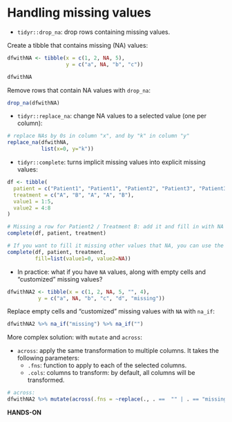 # Handling missing values

* `tidyr::drop_na`: drop rows containing missing values.

Create a tibble that contains missing (NA) values:

```r
dfwithNA <- tibble(x = c(1, 2, NA, 5), 
                   y = c("a", NA, "b", "c"))

dfwithNA
```

Remove rows that contain NA values with `drop_na`:

```r
drop_na(dfwithNA)
```

* `tidyr::replace_na`: change NA values to a selected value (one per column):

```r
# replace NAs by 0s in column "x", and by "k" in column "y"
replace_na(dfwithNA, 
           list(x=0, y="k"))
```

* `tidyr::complete`: turns implicit missing values into explicit missing values:

```r
df <- tibble(
  patient = c("Patient1", "Patient1", "Patient2", "Patient3", "Patient3"),
  treatment = c("A", "B", "A", "A", "B"),
  value1 = 1:5,
  value2 = 4:8
)

# Missing a row for Patient2 / Treatment B: add it and fill in with NA values:
complete(df, patient, treatment)

# If you want to fill it missing other values that NA, you can use the fill parameter
complete(df, patient, treatment, 
         fill=list(value1=0, value2=NA))
```

* In practice: what if you have `NA` values, along with empty cells and "customized" missing values?

```r
dfwithNA2 <- tibble(x = c(1, 2, NA, 5, "", 4), 
          y = c("a", NA, "b", "c", "d", "missing"))
```

Replace empty cells and "customized" missing values with `NA` with `na_if`:

```r
dfwithNA2 %>% na_if("missing") %>% na_if("")
```

More complex solution: with `mutate` and `across`:

* `across`: apply the same transformation to multiple columns. It takes the following parameters:
  * `.fns`: function to apply to each of the selected columns.
  * `.cols`: columns to transform: by default, all columns will be transformed.
  
```r
# across: 
dfwithNA2 %>% mutate(across(.fns = ~replace(., . ==  "" | . == "missing", NA)))
```

**HANDS-ON**


